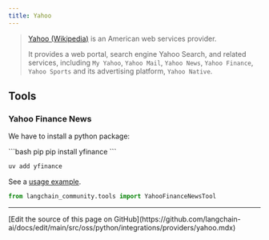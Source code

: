 ```yaml
---
title: Yahoo
---
```


>[Yahoo (Wikipedia)](https://en.wikipedia.org/wiki/Yahoo) is an American web services provider.
>
> It provides a web portal, search engine Yahoo Search, and related
> services, including `My Yahoo`, `Yahoo Mail`, `Yahoo News`,
> `Yahoo Finance`, `Yahoo Sports` and its advertising platform, `Yahoo Native`.


## Tools

### Yahoo Finance News

We have to install a python package:

<CodeGroup>
```bash pip
pip install yfinance
```

```bash uv
uv add yfinance
```
</CodeGroup>

See a [usage example](/oss/python/integrations/tools/yahoo_finance_news).


```python
from langchain_community.tools import YahooFinanceNewsTool
```

---

<Callout icon="pen-to-square" iconType="regular">
  [Edit the source of this page on GitHub](https://github.com/langchain-ai/docs/edit/main/src/oss/python/integrations/providers/yahoo.mdx)
</Callout>

